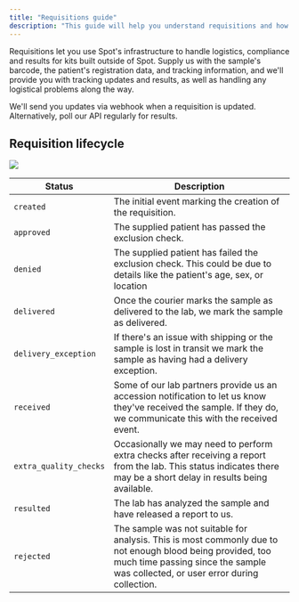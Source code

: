 ```yaml
---
title: "Requisitions guide"
description: "This guide will help you understand requisitions and how to use them."
---
```


Requisitions let you use Spot's infrastructure to handle logistics, compliance and results for kits built outside of
Spot. Supply us with the sample's barcode, the patient's registration data, and tracking information, and we'll provide
you with tracking updates and results, as well as handling any logistical problems along the way.

We'll send you updates via webhook when a requisition is updated. Alternatively, poll our API regularly for
results.

## Requisition lifecycle

<div style="max-height: 500px;">
  <img src="/img/requisition-lifecycle.png" />
</div>

| Status | Description |
|--------|-------------|
| `created` | The initial event marking the creation of the requisition. |
| `approved` | The supplied patient has passed the exclusion check. |
| `denied` | The supplied patient has failed the exclusion check. This could be due to details like the patient's age, sex, or location |
| `delivered` | Once the courier marks the sample as delivered to the lab, we mark the sample as delivered. |
| `delivery_exception` | If there's an issue with shipping or the sample is lost in transit we mark the sample as having had a delivery exception. |
| `received` | Some of our lab partners provide us an accession notification to let us know they've received the sample. If they do, we communicate this with the received event. |
| `extra_quality_checks` | Occasionally we may need to perform extra checks after receiving a report from the lab. This status indicates there may be a short delay in results being available.|
| `resulted` | The lab has analyzed the sample and have released a report to us. |
| `rejected` | The sample was not suitable for analysis. This is most commonly due to not enough blood being provided, too much time passing since the sample was collected, or user error during collection. |


